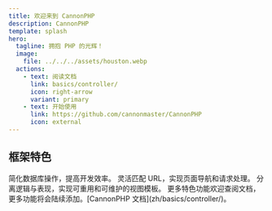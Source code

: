```yaml
---
title: 欢迎来到 CannonPHP
description: CannonPHP
template: splash
hero:
  tagline: 拥抱 PHP 的光辉！
  image:
    file: ../../../assets/houston.webp
  actions:
    - text: 阅读文档
      link: basics/controller/
      icon: right-arrow
      variant: primary
    - text: 开始使用
      link: https://github.com/cannonmaster/CannonPHP
      icon: external
---
```



## 框架特色

<CardGrid stagger>
  <Card title="CP ORM" icon="pencil">
    简化数据库操作，提高开发效率。
  </Card>
  <Card title="CP Routing" icon="add-document">
    灵活匹配 URL，实现页面导航和请求处理。
  </Card>
  <Card title="模版引擎" icon="setting">
    分离逻辑与表现，实现可重用和可维护的视图模板。
  </Card>
  <Card title="还有更多" icon="open-book">
    更多特色功能欢迎查阅文档，更多功能将会陆续添加。[CannonPHP
    文档](zh/basics/controller/)。
  </Card>
</CardGrid>
